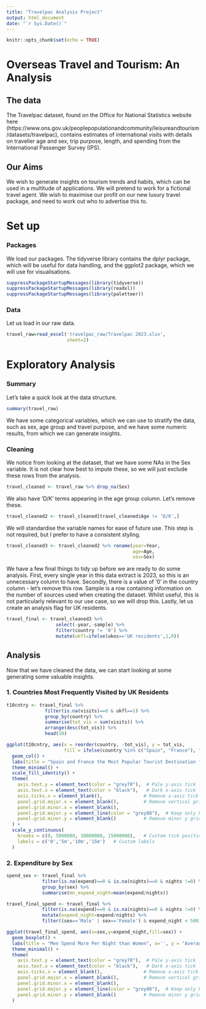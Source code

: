 ```yaml
---
title: "Travelpac Analysis Project"
output: html_document
date: "`r Sys.Date()`"
---
```


```r
knitr::opts_chunk$set(echo = TRUE)
```

# Overseas Travel and Tourism: An Analysis #

## The data ##
The Travelpac dataset, found on the Office for National Statistics website here (https://www.ons.gov.uk/peoplepopulationandcommunity/leisureandtourism/datasets/travelpac), contains estimates of international visits with details on traveller age and sex, trip purpose, length, and spending from the International Passenger Survey (IPS). 


## Our Aims ##

We wish to generate insights on tourism trends and habits, which can be used in a multitude of applications. We will pretend to work for a fictional travel agent. We wish to maximise our profit on our new luxury travel package, and need to work out who to advertise this to.

# Set up #

### Packages ###
We load our packages. The tidyverse library contains the dplyr package, which will be useful for data handling, and the ggplot2 package, which we will use for visualisations.

```r
suppressPackageStartupMessages(library(tidyverse))
suppressPackageStartupMessages(library(readxl))
suppressPackageStartupMessages(library(paletteer))
```

### Data ###

Let us load in our raw data.

```r
travel_raw=read_excel('travelpac_raw/Travelpac 2023.xlsx', 
                      sheet=2)
```

# Exploratory Analysis #

### Summary ###

Let's take a quick look at the data structure.

```r
summary(travel_raw)
```

We have some categorical variables, which we can use to stratify the data, such as sex, age group and travel purpose, and we have some numeric results, from which we can generate insights.

### Cleaning ###

We notice from looking at the dataset, that we have some NAs in the Sex variable. It is not clear how best to impute these, so we will just exclude these rows from the analysis.

```r
travel_cleaned <- travel_raw %>% drop_na(Sex)
```

We also have 'D/K' terms appearing in the age group column. Let's remove these.

```r
travel_cleaned2 <- travel_cleaned[travel_cleaned$Age != 'D/K',]
```

We will standardise the variable names for ease of future use. This step is not required, but I prefer to have a consistent styling.

```r
travel_cleaned3 <- travel_cleaned2 %>% rename(year=Year,
                                              age=Age,
                                              sex=Sex)
```

We have a few final things to tidy up before we are ready to do some analysis. First, every single year in this data extract is 2023, so this is an unnecessary column to have. Secondly, there is a value of '0' in the country column - let's remove this row. Sample is a row containing information on the number of sources used when creating the dataset. Whilst useful, this is not particularly relevant to our use case, so we will drop this. Lastly, let us create an analysis flag for UK residents.

```r
travel_final <- travel_cleaned3 %>% 
                  select(-year,-sample) %>%
                  filter(country != '0') %>%
                  mutate(ukfl=ifelse(ukos=='UK residents',1,0))
```

## Analysis ##

Now that we have cleaned the data, we can start looking at some generating some valuable insights.

### 1. Countries Most Frequently Visited by UK Residents ###

```r
t10cntry <- travel_final %>% 
              filter(is.na(visits)==0 & ukfl==1) %>%
              group_by(country) %>%
              summarise(tot_vis = sum(visits)) %>%
              arrange(desc(tot_vis)) %>%
              head(10)

ggplot(t10cntry, aes(x = reorder(country, -tot_vis), y = tot_vis, 
                     fill = ifelse(country %in% c("Spain", "France"), "darkred", "lightcoral"))) +
  geom_col() +
  labs(title = "Spain and France the Most Popular Tourist Destination for Brits", x='', y = "Total Visits") +
  theme_minimal() +
  scale_fill_identity() + 
  theme(
    axis.text.y = element_text(color = "grey70"),  # Pale y-axis tick labels
    axis.text.x = element_text(color = "black"),   # Dark x-axis tick labels
    axis.ticks.x = element_blank(),               # Remove x-axis tick marks
    panel.grid.major.x = element_blank(),         # Remove vertical grid lines
    panel.grid.minor.x = element_blank(),         
    panel.grid.major.y = element_line(color = "grey80"),  # Keep only horizontal grid lines
    panel.grid.minor.y = element_blank()          # Remove minor y grid lines
  ) +
  scale_y_continuous(
    breaks = c(0, 5000000, 10000000, 15000000),   # Custom tick positions
    labels = c('0','5m','10m','15m')   # Custom labels
  )
```

### 2. Expenditure by Sex ###

```r
spend_sex <- travel_final %>% 
             filter(is.na(expend)==0 & is.na(nights)==0 & nights !=0) %>%
             group_by(sex) %>%
             summarise(mn_expend_night=mean(expend/nights))

travel_final_spend <- travel_final %>% 
             filter(is.na(expend)==0 & is.na(nights)==0 & nights !=0) %>%
             mutate(expend_night=expend/nights) %>%
             filter((sex=='Male' | sex=='Female') & expend_night < 500)

ggplot(travel_final_spend, aes(x=sex,y=expend_night,fill=sex)) + 
  geom_boxplot() + 
  labs(title = "Men Spend More Per Night than Women", x='', y = "Average Nightly Expenditure") +
  theme_minimal() +
  theme(
    axis.text.y = element_text(color = "grey70"),  # Pale y-axis tick labels
    axis.text.x = element_text(color = "black"),   # Dark x-axis tick labels
    axis.ticks.x = element_blank(),               # Remove x-axis tick marks
    panel.grid.major.x = element_blank(),         # Remove vertical grid lines
    panel.grid.minor.x = element_blank(),         
    panel.grid.major.y = element_line(color = "grey80"),  # Keep only horizontal grid lines
    panel.grid.minor.y = element_blank()          # Remove minor y grid lines
  )
```

